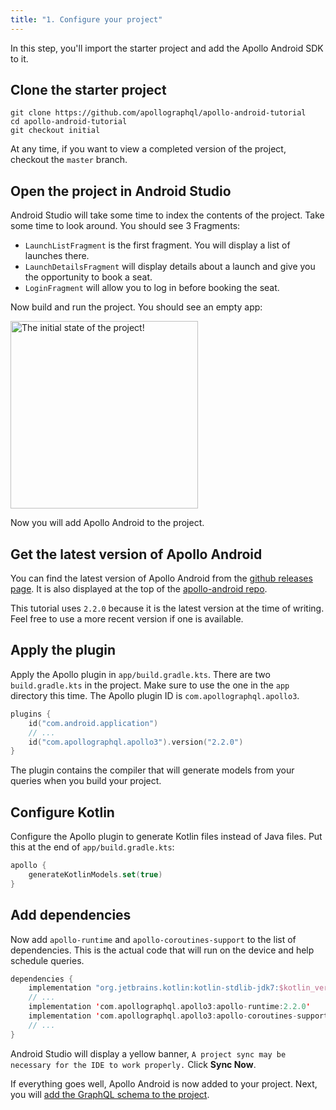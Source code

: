 ```yaml
---
title: "1. Configure your project"
---
```


In this step, you'll import the starter project and add the Apollo Android SDK to it.

## Clone the starter project

```
git clone https://github.com/apollographql/apollo-android-tutorial
cd apollo-android-tutorial
git checkout initial
```

At any time, if you want to view a completed version of the project, checkout the `master` branch.

## Open the project in Android Studio

Android Studio will take some time to index the contents of the project. Take some time to look around. You should see 3 Fragments:

* `LaunchListFragment` is the first fragment. You will display a list of launches there.
* `LaunchDetailsFragment` will display details about a launch and give you the opportunity to book a seat.
* `LoginFragment` will allow you to log in before booking the seat.

Now build and run the project. You should see an empty app:

<img src="images/initial.png" alt="The initial state of the project!" class="screenshot" width="300"/>

Now you will add Apollo Android to the project.

## Get the latest version of Apollo Android

You can find the latest version of Apollo Android from the [github releases page](https://github.com/apollographql/apollo-android/releases). It is also displayed at the top of the [apollo-android repo](https://github.com/apollographql/apollo-android/).

This tutorial uses `2.2.0` because it is the latest version at the time of writing. Feel free to use a more recent version if one is available.

## Apply the plugin

Apply the Apollo plugin in `app/build.gradle.kts`. There are two `build.gradle.kts` in the project. Make sure to use the one in the `app` directory this time. The Apollo plugin ID is `com.apollographql.apollo3`.

```kotlin:title=app/build.gradle.kts
plugins {
    id("com.android.application")
    // ...
    id("com.apollographql.apollo3").version("2.2.0")
}
```

The plugin contains the compiler that will generate models from your queries when you build your project.

## Configure Kotlin

Configure the Apollo plugin to generate Kotlin files instead of Java files. Put this at the end of `app/build.gradle.kts`:

```kotlin:title=app/build.gradle.kts
apollo {
    generateKotlinModels.set(true)
}
```

## Add dependencies

Now add `apollo-runtime` and `apollo-coroutines-support` to the list of dependencies. This is the actual code that will run on the device and help schedule queries.

```groovy:title=app/build.gradle.kts
dependencies {
    implementation "org.jetbrains.kotlin:kotlin-stdlib-jdk7:$kotlin_version"
    // ...
    implementation 'com.apollographql.apollo3:apollo-runtime:2.2.0'
    implementation 'com.apollographql.apollo3:apollo-coroutines-support:2.2.0'
    // ...
}
```

Android Studio will display a yellow banner, `A project sync may be necessary for the IDE to work properly.` Click **Sync Now**.

If everything goes well, Apollo Android is now added to your project. Next, you will [add the GraphQL schema to the project](02-add-the-graphql-schema).
